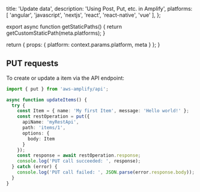 
  title: 'Update data',
  description: 'Using Post, Put, etc. in Amplify',
  platforms: [
    'angular',
    'javascript',
    'nextjs',
    'react',
    'react-native',
    'vue'
  ],
};

export async function getStaticPaths() {
  return getCustomStaticPath(meta.platforms);
}

  return {
    props: {
      platform: context.params.platform,
      meta
    }
  };
}

## PUT requests

To create or update a item via the API endpoint:

```ts
import { put } from 'aws-amplify/api';

async function updateItems() {
  try {
    const Item = { name: 'My first Item', message: 'Hello world!' };
    const restOperation = put({
      apiName: 'myRestApi',
      path: 'items/1',
      options: {
        body: Item
      }
    });
    const response = await restOperation.response;
    console.log('PUT call succeeded: ', response);
  } catch (error) {
    console.log('PUT call failed: ', JSON.parse(error.response.body));
  }
}
```
